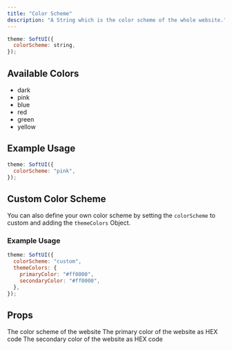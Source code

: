 ```yaml
---
title: "Color Scheme"
description: "A String which is the color scheme of the whole website."
---
```


```js
theme: SoftUI({
  colorScheme: string,
});
```

## Available Colors

- dark
- pink
- blue
- red
- green
- yellow

## Example Usage

```js
theme: SoftUI({
  colorScheme: "pink",
});
```

## Custom Color Scheme

You can also define your own color scheme by setting the `colorScheme` to custom and adding the `themeColors` Object.

### Example Usage

```js
theme: SoftUI({
  colorScheme: "custom",
  themeColors: {
    primaryColor: "#ff0000",
    secondaryColor: "#ff0000",
  },
});
```

## Props

<ParamField path="colorScheme" type="string" required>
  The color scheme of the website
</ParamField>

<ResponseField name="themeColors" type="Object">
  <Expandable title="properties" defaultOpen>
    <ResponseField name="primaryColor" type="string" required>
      The primary color of the website as HEX code
    </ResponseField>
    <ResponseField name="secondaryColor" type="string">
      The secondary color of the website as HEX code
    </ResponseField>
  </Expandable>
</ResponseField>
